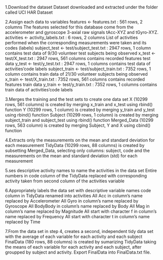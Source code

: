 1.Download the dataset
  Dataset downloaded and extracted under the folder called UCI HAR Dataset

2.Assign each data to variables
  features <- features.txt : 561 rows, 2 columns
  The features selected for this database come from the accelerometer and gyroscope 3-axial raw signals        tAcc-XYZ and tGyro-XYZ.
  activities <- activity_labels.txt : 6 rows, 2 columns
  List of activities performed when the corresponding measurements were taken and its codes (labels)
  subject_test <- test/subject_test.txt : 2947 rows, 1 column
  contains test data of 9/30 volunteer test subjects being observed
  x_test <- test/X_test.txt : 2947 rows, 561 columns
  contains recorded features test data
  y_test <- test/y_test.txt : 2947 rows, 1 columns
  contains test data of activities’code labels
  subject_train <- test/subject_train.txt : 7352 rows, 1 column
  contains train data of 21/30 volunteer subjects being observed
  x_train <- test/X_train.txt : 7352 rows, 561 columns
  contains recorded features train data
  y_train <- test/y_train.txt : 7352 rows, 1 columns
  contains train data of activities’code labels

3.Merges the training and the test sets to create one data set
  X (10299 rows, 561 columns) is created by merging x_train and x_test using rbind() function
  Y (10299 rows, 1 column) is created by merging y_train and y_test using rbind() function
  Subject (10299 rows, 1 column) is created by merging subject_train and subject_test using rbind() function
  Merged_Data (10299 rows, 563 column) is created by merging Subject, Y and X using cbind() function

4.Extracts only the measurements on the mean and standard deviation for each measurement
  TidyData (10299 rows, 88 columns) is created by subsetting Merged_Data, selecting only columns: subject,     code and the measurements on the mean and standard deviation (std) for each measurement

5.ses descriptive activity names to name the activities in the data set
  Entire numbers in code column of the TidyData replaced with corresponding activity taken from second column   of the activities variable

6.Appropriately labels the data set with descriptive variable names
  code column in TidyData renamed into activities
  All Acc in column’s name replaced by Accelerometer
  All Gyro in column’s name replaced by Gyroscope
  All BodyBody in column’s name replaced by Body
  All Mag in column’s name replaced by Magnitude
  All start with character f in column’s name replaced by Frequency
  All start with character t in column’s name replaced by Time

7.From the data set in step 4, creates a second, independent tidy data set with the average of each variable for each activity and each subject
  FinalData (180 rows, 88 columns) is created by sumarizing TidyData taking the means of each variable for     each activity and each subject, after groupped by subject and activity.
  Export FinalData into FinalData.txt file.